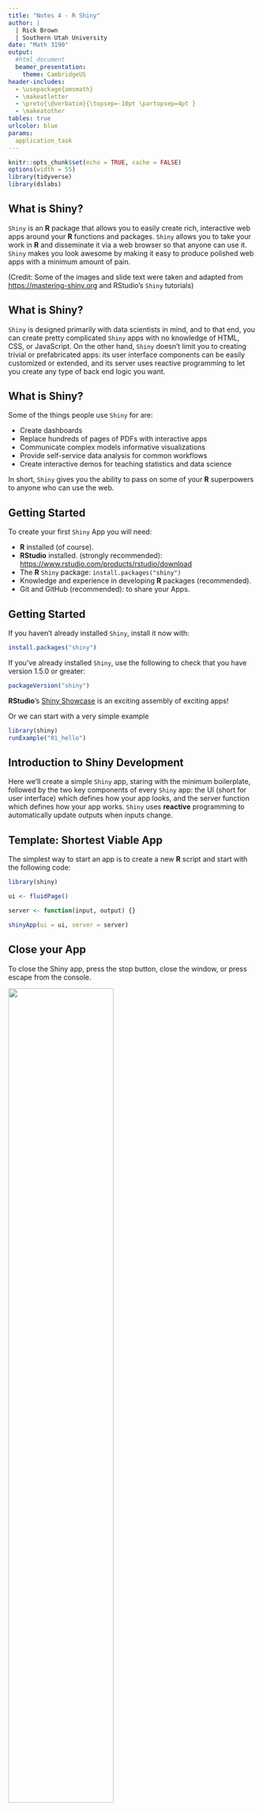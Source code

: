 ```yaml
---
title: "Notes 4 - R Shiny"
author: |
  | Rick Brown
  | Southern Utah University
date: "Math 3190"
output: 
  #html_document
  beamer_presentation:
    theme: CambridgeUS
header-includes:
  - \usepackage{amsmath}
  - \makeatletter
  - \preto{\@verbatim}{\topsep=-10pt \partopsep=4pt }
  - \makeatother
tables: true
urlcolor: blue
params: 
  application_task
---
```


```r
knitr::opts_chunk$set(echo = TRUE, cache = FALSE)
options(width = 55)
library(tidyverse)
library(dslabs)
```

## What is Shiny?

`Shiny` is an **R** package that allows you to easily create rich, interactive web apps around your **R** functions and packages. `Shiny` allows you to take your work in **R** and disseminate it via a web browser so that anyone can use it. `Shiny` makes you look awesome by making it easy to produce polished web apps with a minimum amount of pain.

(Credit: Some of the images and slide text were taken and adapted from <https://mastering-shiny.org> and RStudio's `Shiny` tutorials)

## What is Shiny?

`Shiny` is designed primarily with data scientists in mind, and to that end, you can create pretty complicated `Shiny` apps with no knowledge of HTML, CSS, or JavaScript. On the other hand, `Shiny` doesn't limit you to creating trivial or prefabricated apps: its user interface components can be easily customized or extended, and its server uses reactive programming to let you create any type of back end logic you want.

## What is Shiny?

Some of the things people use `Shiny` for are:

-   Create dashboards
-   Replace hundreds of pages of PDFs with interactive apps
-   Communicate complex models informative visualizations
-   Provide self-service data analysis for common workflows
-   Create interactive demos for teaching statistics and data science

In short, `Shiny` gives you the ability to pass on some of your **R** superpowers to anyone who can use the web.

## Getting Started

To create your first `Shiny` App you will need:

-   **R** installed (of course).
-   **RStudio** installed. (strongly recommended): <https://www.rstudio.com/products/rstudio/download>
-   The **R** `Shiny` package: `install.packages("shiny")`
-   Knowledge and experience in developing **R** packages (recommended).
-   Git and GitHub (recommended): to share your Apps.

## Getting Started

If you haven't already installed `Shiny`, install it now with:

```r
install.packages("shiny")
```

If you've already installed `Shiny`, use the following to check that you have version 1.5.0 or greater:

```r
packageVersion("shiny") 
```

\vspace{.2in}

**RStudio**'s [Shiny Showcase](https://shiny.posit.co/r/gallery/) is an exciting assembly of exciting apps!

Or we can start with a very simple example

```r
library(shiny)
runExample("01_hello")
```


## Introduction to Shiny Development

Here we'll create a simple `Shiny` app, staring with the minimum boilerplate, followed by the two key components of every `Shiny` app: the UI (short for user interface) which defines how your app looks, and the server function which defines how your app works. `Shiny` uses **reactive** programming to automatically update outputs when inputs change.

## Template: Shortest Viable App

The simplest way to start an app is to create a new **R** script and start with the following code:

```r
library(shiny)

ui <- fluidPage()

server <- function(input, output) {}

shinyApp(ui = ui, server = server)
```

## Close your App

To close the Shiny app, press the stop button, close the window, or press escape from the console. 

\center

![](shinyfigs/shiny_off.png){width=65%}

## Inputs and Outputs

\center

![](shinyfigs/shiny_in_out.png)

## Inputs and outputs

\center

![](shinyfigs/shiny_in_out_1.png)

## Adding Elements to the UI

Add elements to your app as arguments to fluidPage()

```r
library(shiny)

ui <- fluidPage(
    # Input() functions,
    # Output() functions
    )

server <- function(input, output) {}

shinyApp(ui = ui, server = server)
```

Take note that the `ui` (or `fluidPage` function) is what controls what the app looks like and takes inputs from the user. The `server` function controls what the app is doing. 

## Adding Elements to the UI

Add elements to your app as arguments to `fluidPage()`

```r
library(shiny)

ui <- fluidPage(
  "Hello World!"
  )

server <- function(input, output) {}

shinyApp(ui = ui, server = server)
```

## Input Functions

Create an input with a function that ends in **Input()**. 

```r
sliderInput(inputId = "num", 
            label = "Choose a number", 
            value = 25, min = 1, max = 100)
```

<!-- Here is the actual HTML code for this slider: \footnotesize -->

<!-- ```{html inputsHTML,eval=F,echo=T} -->
<!-- <div class="form-group shiny-input-container"> -->
<!--   <label class="control-label" for="num">Choose a number</label> -->
<!--   <input class="js-range-slider" id="num" data-min="1" data-max="100" -->
<!--   data-from="25" data-step="1" data-grid="true" data-grid-num="9.9" -->
<!--   data-grid-snap="false" data-prettify-separator="," data-keyboard="true" -->
<!--   data-keyboard-step="1.01010101010101"/> -->
<!-- </div> -->
<!-- ``` -->

\center
![](shinyfigs/shiny_buttons_syntax.png){width=75%}

## Input Functions in an App

```r
library(shiny)

ui <- fluidPage(
  sliderInput(inputId = "num",
    label = "Choose a number",
    value = 25, min = 1, max = 100)
  )

server <- function(input, output) {}

shinyApp(server = server, ui = ui)
```

The ID of in the `Input()` function, `inputId` in this case, creates an attribute of `input` that can be used in the `server` function inside of a `render()` function.

## Server inputs

You can access inputs from the UI using **input\$** \center ![](shinyfigs/shiny_server_inputs1.png)

## 

\center

![](shinyfigs/shiny_server_inputs2.png) \## Server outputs You can save your outputs to return to the UI using **output\$** \center ![](shinyfigs/shiny_server_output1.png)


## Render Functions in an App

A `render...()` function is used in the `server` function to create an attribute of `output`. 

You can save your outputs to return to the UI using **output\$** and build objects to display with a function whose name begins with `render`.

\center ![](shinyfigs/shiny_render1.png){width=60%}

## Render Functions in an App

```r
ui <- fluidPage(
  sliderInput(inputId = "num",
    label = "Choose a number",
    value = 25, min = 1, max = 100)
  )

server <- function(input, output) {
  output$hist <- renderPlot({
    hist(rnorm(input$num))
    })
}

shinyApp(server = server, ui = ui)
```



## Output Functions in an App

Now that an attribute of `output` has been created, we need an `Output()` function inside `fluidPage()` in the `ui`. The name of the output attribute created in the `server` function must go in quotes.

```r
ui <- fluidPage(
  sliderInput(inputId = "num",
    label = "Choose a number",
    value = 25, min = 1, max = 100), # Comma! 
    plotOutput("hist")
  )

server <- function(input, output) {
  output$hist <- renderPlot({
    hist(rnorm(input$num))
    })
}

shinyApp(server = server, ui = ui)
```

## Shiny App

![](shinyfigs/hist_app.png)


## Output Functions in an App

We can also make the graph look nicer with ggplot. 

\small
```r
library(tidyverse)
ui <- fluidPage(
  sliderInput(inputId = "num",
    label = "Choose a number",
    value = 25, min = 1, max = 100), # Comma! 
    plotOutput("hist")
  )
server <- function(input, output) {
  output$hist <- renderPlot({
    DF <- data.frame(x = rnorm(input$num))
    ggplot(DF, aes(x = x)) + 
      geom_histogram(color = "black", fill = "lightblue",
                     bins = 15)
    })
}
shinyApp(server = server, ui = ui)
```

## Shiny App

![](shinyfigs/hist_app_gg.png)

## Shiny Buttons (Inputs)

\center

![](shinyfigs/shiny_buttons.png)


## Shiny Renders

\center

![](shinyfigs/shiny_render2.png)

## Shiny Outputs

\center

![](shinyfigs/shiny_output.png)


## Interactive Plots with `plotly`

A package that pairs very nicely with Shiny is the `plotly` package. This package allows us to create interactive plots with hover features. Some esspecially nice functions in `plotly` are:

* `ggplotly()`: This takes a ggplot object and coverts it to a plotly object to make it interactive. 
* `renderPlotly()`: This can be put in the `server` function to render an interactive plot that can be saved to an output. 
* `plotlyOutput()`: This can be put in the `fluidPage()` function to generate an interactive plot in the Shiny app.


## Interactive Plots with `plotly`

Taking the plot from the last output and making it interactive:

\footnotesize
```r
library(shiny); library(tidyverse); library(plotly)
ui <- fluidPage(
  sliderInput(inputId = "num",
    label = "Choose a number",
    value = 25, min = 1, max = 100), # Comma! 
    plotlyOutput("hist") # Note: changed from plotOutput to plotlyOutput
  )
server <- function(input, output) {
  output$hist <- renderPlotly({ # Note: changed to renderPlotly
    DF <- data.frame(x = rnorm(input$num))
    p <- ggplot(DF, aes(x = x)) + # Save object as p
      geom_histogram(color = "black", fill = "lightblue",
                     bins = 15)
    ggplotly(p) # Make the ggplot interactive
    })
}
shinyApp(server = server, ui = ui)
```


## Shiny Recap

\vspace{-.2in}

\center

![](shinyfigs/shiny_recap1.png)

## Server Recap

\vspace{-.2in}

\center

![](shinyfigs/shiny_server_recap.png)


## Building the Server

There are 2 basic rules for your **fluidPage()** function:

1. Save input values with one of the Shiny buttons. Most of these functions end with `Input()` or `Button()`. 
2. Use a function that ends with `output()` in `fluidPage()` to display objects built with a render...()** function in the server. 

There are 3 basic rules for your **server** function:

1. Access input values with `input$`.
2. Save objects to display as `output$`.
3. Build objects to display with `render...()`.




## Reactivity 

Shiny is built on reavtive objects. The term **reactivity** refers to the idea that the inputs and outputs are connected to each other: when you change and input, you change all outputs that require the input.

If we ever want to do anything with the input out of a `render...()` function, we need to use the `reactive()` function around it. Then, to use any variable defined with a `reactive()` function, we need to call it with parentheses. This is most common if you want to use that object in multiple `render...()` functions. 

## Reactivity 

\scriptsize
```r
ui <- fluidPage(
  sliderInput(inputId = "num", label = "Choose a number",
    value = 25, min = 1, max = 100), # Comma! 
  plotOutput("hist"), 
  plotOutput("box")
  )
server <- function(input, output) {
  rand_DF <- reactive(data.frame(x = rnorm(input$num)))
  # rand_values <- input$num |> rnorm() |> reactive()
  output$hist <- renderPlot({
    ggplot(rand_DF(), aes(x = x)) + 
      geom_histogram(color = "black", fill = "lightblue", bins = 15) +
      geom_vline(xintercept = median(rand_DF()$x), linewidth = 1) +
      coord_cartesian(xlim = c(-3, 3))
    })
  output$box <- renderPlot({
    ggplot(rand_DF(), aes(x = x)) + 
      geom_boxplot(color = "black", fill = "lightblue") +
      coord_cartesian(xlim = c(-3, 3))
    })
}
shinyApp(server = server, ui = ui)
```

## Without Reactivity 

\scriptsize
```r
ui <- fluidPage(
  sliderInput(inputId = "num", label = "Choose a number",
    value = 25, min = 1, max = 100), # Comma! 
  plotOutput("hist"),
  plotOutput("box")
  )
server <- function(input, output) {
  output$hist <- renderPlot({
    rand_DF <- data.frame(x = rnorm(input$num))
    ggplot(rand_DF, aes(x = x)) + 
      geom_histogram(color = "black", fill = "lightblue", bins = 15) +
      geom_vline(xintercept = median(rand_DF$x), linewidth = 1) +
      coord_cartesian(xlim = c(-3, 3))
    })
  output$box <- renderPlot({
    rand_DF <- data.frame(x = rnorm(input$num))
    ggplot(rand_DF, aes(x = x)) + 
      geom_boxplot(color = "black", fill = "lightblue") + 
      coord_cartesian(xlim = c(-3, 3))
    })
} # In this case, different values are plotted in each plot!
shinyApp(server = server, ui = ui)
```





## Multi-file apps:

When these Shiny apps get larger, it is common practice to create two files: a **ui.R** file and a **server.R** file.

\footnotesize
```r
#ui.R
library(shiny)
ui <- fluidPage(
  sliderInput(inputId = "num",
    label = "Choose a number",
    value = 25, min = 1, max = 100), 
  plotOutput("hist")
  )
```


\footnotesize
```r
#server.R
library(shiny)
server <- function(input, output){
  output$hist <- renderPlot({
    hist(rnorm(input$num))
    })
  }
```

## Multi-file apps:

And then finally the program file, **app.R**:

```r
#app.R
library(shiny)

source("ui.R")
source("server.R")

shinyApp(server = server, ui = ui)
```



## Shiny Example

```r
library(shiny)
ui <- fluidPage(
  shinyjs::useShinyjs(),
  textInput("cor_guess", "Guess the correlation!"),
  actionButton(
    inputId = "submit_guess",
    label = "Submit Guess"
  ),
  plotOutput("graph"),
  textOutput("message"),
  actionButton("reset_input", "Press to Play Again!")
)

server <- function(input, output, session) {
    guess <- reactive(as.numeric(input$cor_guess))
    num_rand <- reactive(rchisq(input$num, 10))
    x <- rnorm(100, rnorm(1, 100, 50), rchisq(1, 10, 5))
    y <- sign(runif(1, -1, 1))*x + rnorm(100, 0, 10)
    DF = data.frame(x, y)
    true_cor <- cor(x, y)
    
    output$graph <- renderPlot({
      ggplot(DF, aes(x, y)) +
        geom_point(size = 3)
    }#, width=5*96, height=2*96, res=96
    )
    
    observeEvent(
      eventExpr = input[["submit_guess"]],
      handlerExpr = {
        output$message <- renderText(
          paste0("Your guess was ",guess(),".\n\n
             The true value was ", round(true_cor,3),".\n
             That is a difference of ", abs(guess() - round(true_cor,3))
                 ,".")
        )
      }
    )
    
    observeEvent(input$reset_input, {
      #shinyjs::reset()
      session$reload() # Works, but won't store guesses.
    })
}

shinyApp(ui = ui, server = server)
```


## Hosting Shiny Apps

You can put your Shiny app in a GitHub repository and then run it (or have someone else run it) by using the `runGitHub()` function in the `shiny` library. The syntax is either of the following:

```r
runGitHub("repository_name", "username")
runGitHub("username/repository_name")
```


By default, this will only work if your entire app is in a file called `app.R` with `shinyApp(ui = ui, server = server)` as the last line or if your app is split up into two files: `ui.R` and `server.R`. 

If the Shiny app is in a different directory in your repository, you can specify what folder it is in by using the `subdir` option in the `runGitHub()` function:
```r
runGitHub("repository_name", "username", 
          subdir = "path/to/shiny/app/in/repo")
```

## Building Apps in **R** Packages

We can also add a Shiny app to any **R** package we create. In the package directory, create an `inst/shiny/app_name` directory and place either the `app.R` file or the `ui.R` and `server.R` files in there. Once this is done, be sure to add "shiny" to the "Depends:" section of your `DESCRIPTION` file.

Then, in the package `R/` folder, add a function that calls the Shiny app. A template for this is on the next slide.  

Also:

* Write the package functions first!
  - You can use any functions defined in your package in your shiny app.
* `Shiny` app should call functions, provide inputs, display results, etc.

<!-- Also, see examples from Dr. Johnson's research, e.g.: <https://github.com/compbiomed/animalcules> -->

<!-- Tutorial: <https://deanattali.com/2015/04/21/r-package-shiny-app/> -->

You can check out the mypackage repo in my GitHub page for an example.

## Building Apps in **R** Packages:

\scriptsize
```r
#' Shiny App Name
#' 
#' App description
#' 
#' @export

# Change the name of the function to be relevant.
# It is convention to begin the name of this function with "run"
runShinyApp <- function() {  
  appDir <- system.file("shiny", "app_name", package = "package_name")
  if (appDir == "") {
    stop("Could not find example directory. Try re-installing `package_name`.", 
         call. = FALSE)
  }
  
  shiny::runApp(appDir, display.mode = "normal")
}
```


## shinylive

It is also possible to run Shiny completely in a browser using WebR and shinylive. In fact, you can host Shiny apps on github. This is a beyond the scope of our class, but here are some links to some tutorials:

1. <https://github.com/posit-dev/r-shinylive>
2. <https://medium.com/@rami.krispin/deploy-shiny-app-on-github-pages-b4cbd433bdc>
3. <https://hypebright.nl/index.php/en/2023/10/02/run-a-shiny-app-in-the-browser-with-shinylive-for-r/>

An example of this is given at this link:
<https://rbrown53.github.io/ShinyCorrelation/>



## Session info

\tiny

```r
sessionInfo()
```
